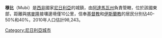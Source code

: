 {{Infobox settlement
|official_name          =穆比
|settlement_type        = 
|pushpin_map            = Nigeria
|pushpin_label_position =bottom
|pushpin_map_caption    =
|subdivision_type       = 國家
|subdivision_name       = {{flag|Nigeria}}
|subdivision_type1      = 州
|subdivision_name1      = [[阿達馬瓦州|阿達馬瓦州]]
|population_as_of               =1991
|population_total               = 128,900
}}

'''穆比'''（Mubi）是[[西非|西非]]國家[[尼日利亞|尼日利亞]]的城鎮，由[[阿達馬瓦州|阿達馬瓦州]]負責管轄，位於該國東部，距離與[[喀麥隆|喀麥隆]]接壤邊境僅10公里，信奉[[基督教|基督教]]和[[伊斯蘭教|伊斯蘭教]]的居民分別佔40-50%和40%，2010年人口估計98,243。

{{Coord|10|16|N|13|16|E|display=title|region:NG_type:city_source:GNS-enwiki}}
{{normdaten}}
{{DEFAULTSORT:Mubi}}
[[Category:尼日利亞城市|Category:尼日利亞城市]]
{{nigeria-geo-stub}}